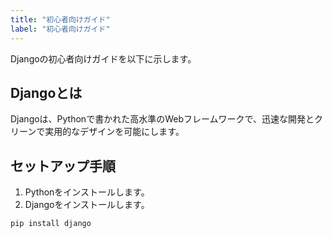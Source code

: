 ```yaml
---
title: "初心者向けガイド"
label: "初心者向けガイド"
---
```


Djangoの初心者向けガイドを以下に示します。

## Djangoとは

Djangoは、Pythonで書かれた高水準のWebフレームワークで、迅速な開発とクリーンで実用的なデザインを可能にします。

## セットアップ手順

1. Pythonをインストールします。
2. Djangoをインストールします。

```bash
pip install django
```
